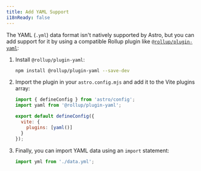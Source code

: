```yaml
---
title: Add YAML Support
i18nReady: false
---
```


The YAML (`.yml`) data format isn't natively supported by Astro, but you can add support for it by using a compatible Rollup plugin like [`@rollup/plugin-yaml`](https://www.npmjs.com/package/@rollup/plugin-yaml):

1. Install `@rollup/plugin-yaml`:

    ```bash
    npm install @rollup/plugin-yaml --save-dev
    ```

2. Import the plugin in your `astro.config.mjs` and add it to the Vite plugins array:

    ```js title="astro.config.mjs" ins={2,5-7}
    import { defineConfig } from 'astro/config';
    import yaml from '@rollup/plugin-yaml';

    export default defineConfig({
      vite: {
        plugins: [yaml()]
      }
    });
    ```


3. Finally, you can import YAML data using an `import` statement:

    ```js
    import yml from './data.yml';
    ```
